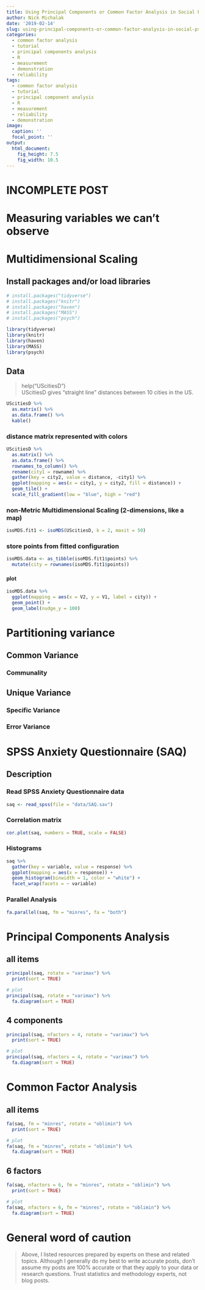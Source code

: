 ```yaml
---
title: Using Principal Components or Common Factor Analysis in Social Psychology
author: Nick Michalak
date: '2019-02-14'
slug: using-principal-components-or-common-factor-analysis-in-social-psychology
categories:
  - common factor analysis
  - tutorial
  - principal components analysis
  - R
  - measurement
  - demonstration
  - reliability
tags:
  - common factor analysis
  - tutorial
  - principal component analysis
  - R
  - measurement
  - reliability
  - demonstration
image:
  caption: ''
  focal_point: ''
output: 
  html_document: 
    fig_height: 7.5
    fig_width: 10.5
---
```


# INCOMPLETE POST

# Measuring variables we can't observe

# Multidimensional Scaling

## Install packages and/or load libraries

```r

# install.packages("tidyverse")
# install.packages("knitr")
# install.packages("haven")
# install.packages("MASS")
# install.packages("psych")

library(tidyverse)
library(knitr)
library(haven)
library(MASS)
library(psych)

```

## Data
> help("UScitiesD")  
> UScitiesD gives “straight line” distances between 10 cities in the US.

```r

UScitiesD %>% 
  as.matrix() %>% 
  as.data.frame() %>% 
  kable()

```

### distance matrix represented with colors

```r

UScitiesD %>% 
  as.matrix() %>% 
  as.data.frame() %>% 
  rownames_to_column() %>%
  rename(city1 = rowname) %>% 
  gather(key = city2, value = distance, -city1) %>% 
  ggplot(mapping = aes(x = city1, y = city2, fill = distance)) +
  geom_tile() +
  scale_fill_gradient(low = "blue", high = "red")

```

### non-Metric Multidimensional Scaling (2-dimensions, like a map)

```r

isoMDS.fit1 <- isoMDS(UScitiesD, k = 2, maxit = 50)

```

### store points from fitted configuration

```r

isoMDS.data <- as_tibble(isoMDS.fit1$points) %>% 
  mutate(city = rownames(isoMDS.fit1$points))

```

#### plot

```r

isoMDS.data %>% 
  ggplot(mapping = aes(x = V2, y = V1, label = city)) +
  geom_point() +
  geom_label(nudge_y = 100)

```

# Partitioning variance

## Common Variance

### Communality

## Unique Variance

### Specific Variance

### Error Variance

# SPSS Anxiety Questionnaire (SAQ)

## Description

### Read SPSS Anxiety Questionnaire data

```r

saq <- read_spss(file = "data/SAQ.sav")

```

### Correlation matrix

```r

cor.plot(saq, numbers = TRUE, scale = FALSE)

```

### Histograms

```r

saq %>% 
  gather(key = variable, value = response) %>% 
  ggplot(mapping = aes(x = response)) +
  geom_histogram(binwidth = 1, color = "white") +
  facet_wrap(facets = ~ variable)

```

### Parallel Analysis

```r

fa.parallel(saq, fm = "minres", fa = "both")

```

# Principal Components Analysis

## all items

```r

principal(saq, rotate = "varimax") %>% 
  print(sort = TRUE)

# plot
principal(saq, rotate = "varimax") %>% 
  fa.diagram(sort = TRUE)

```

## 4 components

```r

principal(saq, nfactors = 4, rotate = "varimax") %>% 
  print(sort = TRUE)

# plot
principal(saq, nfactors = 4, rotate = "varimax") %>% 
  fa.diagram(sort = TRUE)

```

# Common Factor Analysis

## all items

```r

fa(saq, fm = "minres", rotate = "oblimin") %>% 
  print(sort = TRUE)

# plot
fa(saq, fm = "minres", rotate = "oblimin") %>% 
  fa.diagram(sort = TRUE)

```

## 6 factors

```r

fa(saq, nfactors = 6, fm = "minres", rotate = "oblimin") %>% 
  print(sort = TRUE)

# plot
fa(saq, nfactors = 6, fm = "minres", rotate = "oblimin") %>% 
  fa.diagram(sort = TRUE)

```

# General word of caution
> Above, I listed resources prepared by experts on these and related topics. Although I generally do my best to write accurate posts, don't assume my posts are 100% accurate or that they apply to your data or research questions. Trust statistics and methodology experts, not blog posts.
